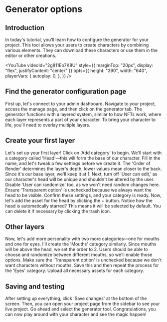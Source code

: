 
# Generator options

## Introduction

In today's tutorial, you'll learn how to configure the generator for your project. This tool allows your users to create characters by combining various elements. They can download these characters or use them in the editor or other creations.

<YouTube
  videoId="2g811Eo7K8U"
  style={{ marginTop: "20px", display: "flex", justifyContent: "center" }}
  opts={{
    height: "390",
    width: "640",
    playerVars: {
      autoplay: 0,
    },
  }}
/>

## Find the generator configuration page

First up, let's connect to your admin dashboard. Navigate to your project, access the manage page, and then click on the generator tab. The generator functions with a layered system, similar to how NFTs work, where each layer represents a part of your character. To bring your character to life, you'll need to overlay multiple layers.

## Create your first layer

Let's set up your first layer! Click on 'Add category' to begin. We'll start with a category called 'Head'—this will form the base of our character. Fill in the name, and let's tweak a few settings before we create it. The 'Order of Render' determines the layer's depth; lower values mean closer to the back. Since it's our base layer, we'll keep it at 1. Next, turn off 'User can edit,' as our character's head will be unique and shouldn't be altered by the user. Disable 'User can randomize' too, as we won't need random changes here. Ensure 'Transparent option' is unchecked because we always want the head to be visible. Confirm these settings, and your category is ready. Now, let's add the asset for the head by clicking the + button. Notice how the head is automatically starred? This means it will be selected by default. You can delete it if necessary by clicking the trash icon.

## Other layers

Now, let's add more personality with two more categories—one for mouths and one for eyes. I'll create the 'Mouths' category similarly. Since mouths will be above the head, we set the order to 2. Users should be able to choose and randomize between different mouths, so we'll enable those options. Make sure the 'Transparent option' is unchecked because we don't want characters without mouths. Save this and then repeat the process for the 'Eyes' category. Upload all necessary assets for each category.

## Saving and testing

After setting up everything, click 'Save changes' at the bottom of the screen. Then, you can open your project page from the sidebar to see your live project. Go ahead and select the generator tool. Congratulations, you can now play around with your character and see the magic happen!
